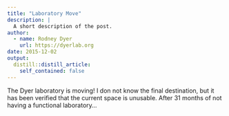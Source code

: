 ```yaml
---
title: "Laboratory Move"
description: |
  A short description of the post.
author:
  - name: Rodney Dyer
    url: https://dyerlab.org
date: 2015-12-02
output:
  distill::distill_article:
    self_contained: false
---
```





The Dyer laboratory is moving!  I don not know the final destination, but it has been verified that the current space is unusable.  After 31 months of not having a functional laboratory&#8230;
 
 
 
